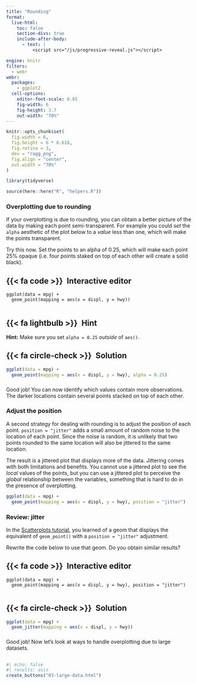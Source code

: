 ```yaml
---
title: "Rounding"
format:
  live-html: 
    toc: false
    section-divs: true
    include-after-body: 
      - text: |
          <script src="/js/progressive-reveal.js"></script>

engine: knitr
filters:
  - webr
webr:
  packages:
    - ggplot2
  cell-options:
    editor-font-scale: 0.85
    fig-width: 6
    fig-height: 3.7
    out-width: "70%"
---
```


```r
knitr::opts_chunk$set(
  fig.width = 6,
  fig.height = 6 * 0.618,
  fig.retina = 3,
  dev = "ragg_png",
  fig.align = "center",
  out.width = "70%"
)

library(tidyverse)

source(here::here("R", "helpers.R"))
```


### Overplotting due to rounding {.no-hide}

If your overplotting is due to rounding, you can obtain a better picture of the data by making each point semi-transparent. For example you could _set_ the `alpha` aesthetic of the plot below to a _value_ less than one, which will make the points transparent. 

Try this now. Set the points to an alpha of 0.25, which will make each point 25% opaque (i.e. four points staked on top of each other will create a solid black).

::: {.panel-tabset}
## {{< fa code >}}&ensp;Interactive editor

```webr
ggplot(data = mpg) +
  geom_point(mapping = aes(x = displ, y = hwy))


```

## {{< fa lightbulb >}}&ensp;Hint

**Hint:** Make sure you set `alpha = 0.25` *outside* of `aes()`.

## {{< fa circle-check >}}&ensp;Solution

```r
ggplot(data = mpg) +
  geom_point(mapping = aes(x = displ, y = hwy), alpha = 0.25)
```

:::

###

Good job! You can now identify which values contain more observations. The darker locations contain several points stacked on top of each other.


### Adjust the position

A second strategy for dealing with rounding is to adjust the position of each point. `position = "jitter"` adds a small amount of random noise to the location of each point. Since the noise is random, it is unlikely that two points rounded to the same location will also be jittered to the same location.

The result is a jittered plot that displays more of the data. Jittering comes with both limitations and benefits. You cannot use a jittered plot to see the _local_ values of the points, but you can use a jittered plot to perceive the _global_ relationship between the variables, something that is hard to do in the presence of overplotting.

```r
ggplot(data = mpg) +
  geom_point(mapping = aes(x = displ, y = hwy), position = "jitter")
```

### Review: jitter

In the [Scatterplots tutorial](/visualize-data/05-scatterplots/02-layers.qmd), you learned of a geom that displays the equivalent of `geom_point()` with a `position = "jitter"` adjustment.

Rewrite the code below to use that geom. Do you obtain similar results?

::: {.panel-tabset}
## {{< fa code >}}&ensp;Interactive editor

```webr
ggplot(data = mpg) +
  geom_point(mapping = aes(x = displ, y = hwy), position = "jitter")


```

## {{< fa circle-check >}}&ensp;Solution

```r
ggplot(data = mpg) +
  geom_jitter(mapping = aes(x = displ, y = hwy))
```

:::

###

Good job! Now let's look at ways to handle overplotting due to large datasets.


##

```r
#| echo: false
#| results: asis
create_buttons("03-large-data.html")
```
